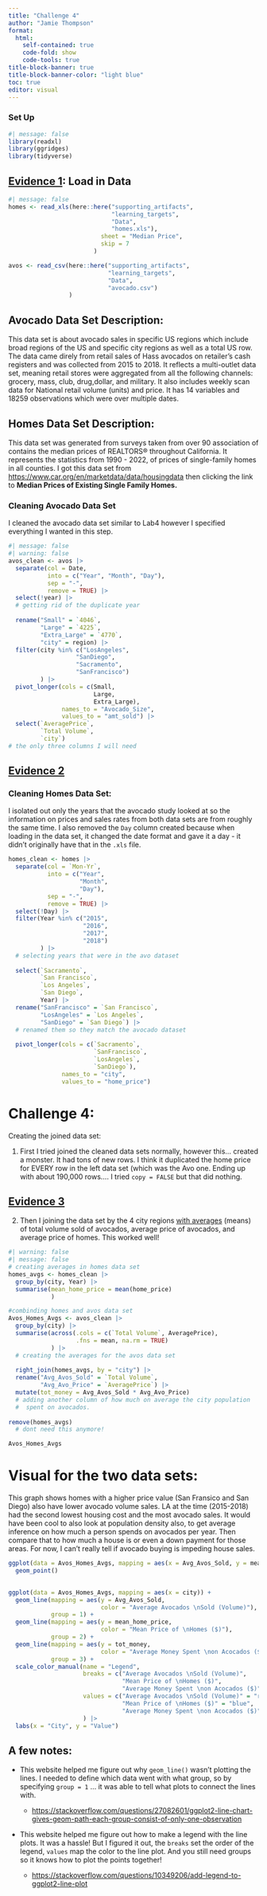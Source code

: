```yaml
---
title: "Challenge 4"
author: "Jamie Thompson"
format: 
  html: 
    self-contained: true
    code-fold: show
    code-tools: true
title-block-banner: true
title-block-banner-color: "light blue"
toc: true
editor: visual
---
```


### Set Up

```r
#| message: false
library(readxl)
library(ggridges)
library(tidyverse)
```

## [**Evidence 1**]{.underline}**:** Load in Data

```r
#| message: false
homes <- read_xls(here::here("supporting_artifacts", 
                             "learning_targets", 
                             "Data", 
                             "homes.xls"),
                          sheet = "Median Price",
                          skip = 7
                        )

avos <- read_csv(here::here("supporting_artifacts", 
                            "learning_targets", 
                            "Data",
                            "avocado.csv")
                 )
```

## Avocado Data Set Description:

This data set is about avocado sales in specific US regions which include broad regions of the US and specific city regions as well as a total US row. The data came direly from retail sales of Hass avocados on retailer's cash registers and was collected from 2015 to 2018. It reflects a multi-outlet data set, meaning retail stores were aggregated from all the following channels: grocery, mass, club, drug,dollar, and military. It also includes weekly scan data for National retail volume (units) and price. It has 14 variables and 18259 observations which were over multiple dates.

## Homes Data Set Description:

This data set was generated from surveys taken from over 90 association of contains the median prices of REALTORS® throughout California. It represents the statistics from 1990 - 2022, of prices of single-family homes in all counties. I got this data set from <https://www.car.org/en/marketdata/data/housingdata> then clicking the link to **Median Prices of Existing Single Family Homes.**

### Cleaning Avocado Data Set

I cleaned the avocado data set similar to Lab4 however I specified everything I wanted in this step.

```r
#| message: false
#| warning: false
avos_clean <- avos |> 
  separate(col = Date, 
           into = c("Year", "Month", "Day"), 
           sep = "-",
           remove = TRUE) |> 
  select(!year) |> 
  # getting rid of the duplicate year
  
  rename("Small" = `4046`,
         "Large" = `4225`,
         "Extra_Large" = `4770`,
         "city" = region) |> 
  filter(city %in% c("LosAngeles", 
                   "SanDiego", 
                   "Sacramento", 
                   "SanFrancisco")
         ) |> 
  pivot_longer(cols = c(Small, 
                        Large, 
                        Extra_Large), 
               names_to = "Avocado_Size",
               values_to = "amt_sold") |> 
  select(`AveragePrice`,
         `Total Volume`,
         `city`)
# the only three columns I will need
```

## [**Evidence 2**]{.underline}

### Cleaning Homes Data Set:

I isolated out only the years that the avocado study looked at so the information on prices and sales rates from both data sets are from roughly the same time. I also removed the `Day` column created because when loading in the data set, it changed the date format and gave it a day - it didn't originally have that in the `.xls` file.

```r
homes_clean <- homes |> 
  separate(col = `Mon-Yr`, 
           into = c("Year", 
                    "Month", 
                    "Day"), 
           sep = "-",
           remove = TRUE) |> 
  select(!Day) |> 
  filter(Year %in% c("2015", 
                     "2016", 
                     "2017", 
                     "2018")
         ) |> 
  # selecting years that were in the avo dataset
  
  select(`Sacramento`, 
         `San Francisco`, 
         `Los Angeles`, 
         `San Diego`,
         Year) |> 
  rename("SanFrancisco" = `San Francisco`,
         "LosAngeles" = `Los Angeles`,
         "SanDiego" = `San Diego`) |> 
  # renamed them so they match the avocado dataset 
  
  pivot_longer(cols = c(`Sacramento`, 
                        `SanFrancisco`, 
                        `LosAngeles`, 
                        `SanDiego`),
               names_to = "city",
               values_to = "home_price")
```

# Challenge 4:

Creating the joined data set:

1.  First I tried joined the cleaned data sets normally, however this... created a monster. It had tons of new rows. I think it duplicated the home price for EVERY row in the left data set (which was the Avo one. Ending up with about 190,000 rows.... I tried `copy = FALSE` but that did nothing.

## [**Evidence 3**]{.underline}

2.  Then I joining the data set by the 4 city regions [with averages]{.underline} (means) of total volume sold of avocados, average price of avocados, and average price of homes. This worked well!

```r
#| warning: false
#| message: false
# creating averages in homes data set
homes_avgs <- homes_clean |> 
  group_by(city, Year) |> 
  summarise(mean_home_price = mean(home_price)
            )

#combinding homes and avos data set
Avos_Homes_Avgs <- avos_clean |> 
  group_by(city) |> 
  summarise(across(.cols = c(`Total Volume`, AveragePrice), 
                   .fns = mean, na.rm = TRUE)
            ) |> 
  # creating the averages for the avos data set
  
  right_join(homes_avgs, by = "city") |> 
  rename("Avg_Avos_Sold" = `Total Volume`,
         "Avg_Avo_Price" = `AveragePrice`) |> 
  mutate(tot_money = Avg_Avos_Sold * Avg_Avo_Price)
  # adding another column of how much on average the city population 
  #  spent on avocados. 
       
remove(homes_avgs)
  # dont need this anymore!

Avos_Homes_Avgs
```

# Visual for the two data sets:

This graph shows homes with a higher price value (San Fransico and San Diego) also have lower avocado volume sales. LA at the time (2015-2018) had the second lowest housing cost and the most avocado sales. It would have been cool to also look at population density also, to get average inference on how much a person spends on avocados per year. Then compare that to how much a house is or even a down payment for those areas. For now, I can't really tell if avocado buying is impeding house sales.

```r
ggplot(data = Avos_Homes_Avgs, mapping = aes(x = Avg_Avos_Sold, y = mean_home_price)) + 
  geom_point() 
  
```

```r
ggplot(data = Avos_Homes_Avgs, mapping = aes(x = city)) + 
  geom_line(mapping = aes(y = Avg_Avos_Sold, 
                          color = "Average Avocados \nSold (Volume)"),
            group = 1) +
  geom_line(mapping = aes(y = mean_home_price, 
                          color = "Mean Price of \nHomes ($)"),
            group = 2) +
  geom_line(mapping = aes(y = tot_money, 
                          color = "Average Money Spent \non Acocados ($)"),
            group = 3) +
  scale_color_manual(name = "Legend",
                     breaks = c("Average Avocados \nSold (Volume)",
                                "Mean Price of \nHomes ($)",
                                "Average Money Spent \non Acocados ($)"),
                     values = c("Average Avocados \nSold (Volume)" = "red",
                                "Mean Price of \nHomes ($)" = "blue",
                                "Average Money Spent \non Acocados ($)" = "green")
                     ) |> 
  labs(x = "City", y = "Value")
```

## A few notes:

-   This website helped me figure out why `geom_line()` wasn't plotting the lines. I needed to define which data went with what group, so by specifying `group = 1` ... it was able to tell what plots to connect the lines with.

    -   <https://stackoverflow.com/questions/27082601/ggplot2-line-chart-gives-geom-path-each-group-consist-of-only-one-observation>

-   This website helped me figure out how to make a legend with the line plots. It was a hassle! But I figured it out, the `breaks` set the order of the legend, `values` map the color to the line plot. And you still need groups so it knows how to plot the points together!

    -   <https://stackoverflow.com/questions/10349206/add-legend-to-ggplot2-line-plot>
